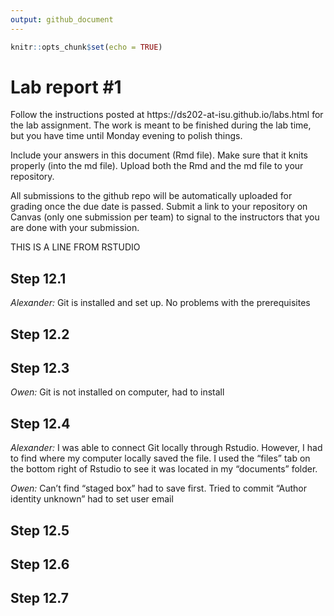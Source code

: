 ```yaml
---
output: github_document
---
```


<!-- README.md is generated from README.Rmd. Please edit the README.Rmd file -->


```r
knitr::opts_chunk$set(echo = TRUE)
```

# Lab report #1

Follow the instructions posted at https://ds202-at-isu.github.io/labs.html for the lab assignment. The work is meant to be finished during the lab time, but you have time until Monday evening to polish things.

Include your answers in this document (Rmd file). Make sure that it knits properly (into the md file). Upload both the Rmd and the md file to your repository.  

All submissions to the github repo will be automatically uploaded for grading once the due date is passed.
Submit a link to your repository on Canvas (only one submission per team) to signal to the instructors that you are done with your submission.

THIS IS A LINE FROM RSTUDIO

## Step 12.1

*Alexander:* Git is installed and set up. No problems with the prerequisites

## Step 12.2

## Step 12.3 
*Owen:* Git is not installed on computer, had to install

## Step 12.4

*Alexander:* I was able to connect Git locally through Rstudio. However, I had to find where my computer locally saved the file. I used the "files" tab on the bottom right of Rstudio to see it was located in my "documents" folder.

*Owen:* Can't find "staged box" had to save first. Tried to commit "Author identity unknown" had to set user email

## Step 12.5 

## Step 12.6

## Step 12.7
